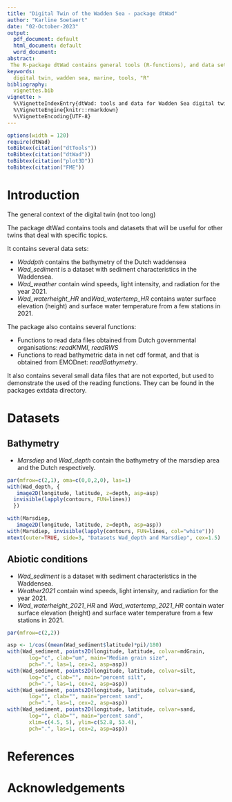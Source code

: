 ```yaml
---
title: "Digital Twin of the Wadden Sea - package dtWad"
author: "Karline Soetaert"
date: "02-October-2023"
output:
  pdf_document: default
  html_document: default
  word_document: 
abstract: 
 The R-package dtWad contains general tools (R-functions), and data sets that can be used for the ecological digital twins of the Wadden Sea. It contains functions to read datafiles obtained from Dutch governmental organisations (which are in Dutch!), or to read and prepare bathymetric file. Other useful functions are to convert the spatial coordinates used in the Netherlands to more convenient latitude-longitude coordinates, or to interpolate spatially-distinct timeseries to other spatial points. 
keywords:
  digital twin, wadden sea, marine, tools, "R"
bibliography: 
  vignettes.bib 
vignette: >
  %\VignetteIndexEntry{dtWad: tools and data for Wadden Sea digital twins}
  %\VignetteEngine{knitr::rmarkdown}
  %\VignetteEncoding{UTF-8}
---
```

```r
options(width = 120)
require(dtWad)
toBibtex(citation("dtTools"))
toBibtex(citation("dtWad"))
toBibtex(citation("plot3D"))
toBibtex(citation("FME"))
```

# Introduction

The general context of the digital twin (not too long)

The package dtWad contains tools and datasets that will be useful for other twins that deal with specific topics.

It contains several data sets:

* *Waddpth* contains the bathymetry of the Dutch waddensea 
* *Wad_sediment* is a dataset with sediment characteristics in the Waddensea.
* *Wad_weather* contain wind speeds, light intensity, and radiation for the year 2021.
* *Wad_waterheight_HR* and*Wad_watertemp_HR* contains water surface elevation (height) and surface water temperature from a few stations in 2021.

The package also contains several functions:

* Functions to read data files obtained from Dutch governmental organisations: *readKNMI*, *readRWS*
* Functions to read bathymetric data in net cdf format, and that is obtained from EMODnet: *readBathymetry*.


It also contains several small data files that are not exported, but used to demonstrate the used of the reading functions. They can be found in the packages extdata directory.


# Datasets

## Bathymetry

* *Marsdiep* and *Wad_depth* contain the bathymetry of the marsdiep area and the Dutch  respectively.

```r
par(mfrow=c(2,1), oma=c(0,0,2,0), las=1)
with(Wad_depth, {
   image2D(longitude, latitude, z=depth, asp=asp)
  invisible(lapply(contours, FUN=lines))
  })

with(Marsdiep, 
   image2D(longitude, latitude, z=depth, asp=asp))
with(Marsdiep, invisible(lapply(contours, FUN=lines, col="white")))
mtext(outer=TRUE, side=3, "Datasets Wad_depth and Marsdiep", cex=1.5)

```

## Abiotic conditions

* *Wad_sediment* is a dataset with sediment characteristics in the Waddensea.
* *Weather2021* contain wind speeds, light intensity, and radiation for the year 2021.
* *Wad_waterheight_2021_HR* and *Wad_watertemp_2021_HR* contain water surface elevation (height) and surface water temperature from a few stations in 2021.

```r
par(mfrow=c(2,2))

asp <- 1/cos((mean(Wad_sediment$latitude)*pi)/180)
with(Wad_sediment, points2D(longitude, latitude, colvar=mdGrain, 
       log="c", clab="um", main="Median grain size",
       pch=".", las=1, cex=2, asp=asp))         
with(Wad_sediment, points2D(longitude, latitude, colvar=silt, 
       log="c", clab="", main="percent silt",
       pch=".", las=1, cex=2, asp=asp))         
with(Wad_sediment, points2D(longitude, latitude, colvar=sand, 
       log="", clab="", main="percent sand",
       pch=".", las=1, cex=2, asp=asp)) 
with(Wad_sediment, points2D(longitude, latitude, colvar=sand, 
       log="", clab="", main="percent sand",
       xlim=c(4.5, 5), ylim=c(52.8, 53.4),
       pch=".", las=1, cex=2, asp=asp))        
```


# References

<div id="refs"></div>


# Acknowledgements

